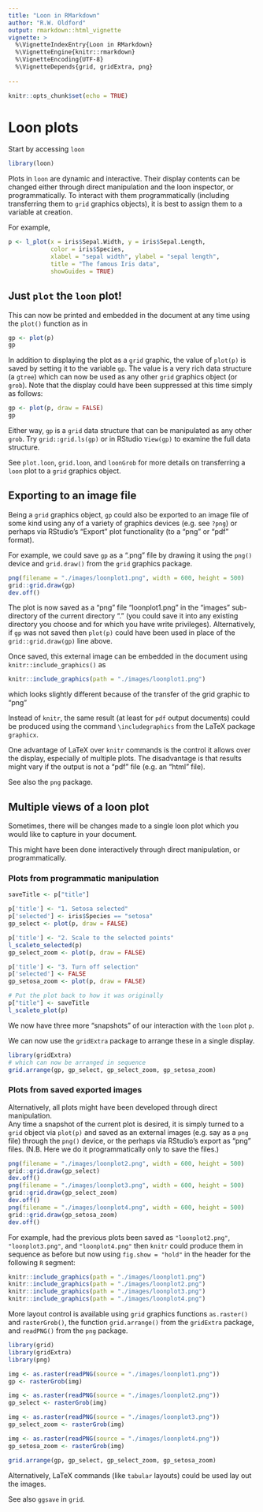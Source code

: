 ```yaml
---
title: "Loon in RMarkdown"
author: "R.W. Oldford"
output: rmarkdown::html_vignette
vignette: >
  %\VignetteIndexEntry{Loon in RMarkdown}
  %\VignetteEngine{knitr::rmarkdown}
  %\VignetteEncoding{UTF-8}
  %\VignetteDepends{grid, gridExtra, png}
  
---
```


```r
knitr::opts_chunk$set(echo = TRUE)
```

# Loon plots

Start by accessing `loon`

```r
library(loon)
```

Plots in `loon` are dynamic and interactive.  Their display contents can be changed either through direct manipulation and the loon inspector, or programmatically.  To interact with them programmatically (including transferring them to `grid` graphics objects), it is best to assign them to a variable at creation.

For example,

```r
p <- l_plot(x = iris$Sepal.Width, y = iris$Sepal.Length, 
            color = iris$Species, 
            xlabel = "sepal width", ylabel = "sepal length",
            title = "The famous Iris data", 
            showGuides = TRUE)
```


## Just `plot` the `loon` plot!

This can now be printed and embedded in the document at any time using the `plot()` function as in

```r
gp <- plot(p)
gp
```

In addition to displaying the plot as a `grid` graphic, the value of  `plot(p)` is saved by setting it to the variable `gp`.  The value is a very rich data structure (a `gtree`) which can now be used as any other `grid` graphics object (or `grob`).  Note that the display could have been suppressed at this time simply as follows:

```r
gp <- plot(p, draw = FALSE)
gp
```

Either way, `gp` is a `grid` data structure that can be manipulated as any other `grob`.  Try `grid::grid.ls(gp)` or in RStudio `View(gp)` to examine the full data structure.

See `plot.loon`, `grid.loon`, and `loonGrob` for more details on transferring a `loon` plot to a `grid` graphics object.

## Exporting to an image file

Being a `grid` graphics object, `gp` could also be exported to an image file of some kind using any of a variety of graphics devices (e.g. see `?png`) or perhaps via RStudio's "Export" plot functionality (to a "png" or "pdf" format).

For example, we could save `gp` as a ".png" file by drawing it using the `png()` device and `grid.draw()` from the `grid` graphics package.

```r
png(filename = "./images/loonplot1.png", width = 600, height = 500)
grid::grid.draw(gp)
dev.off()
```

The plot is now saved as a "png" file "loonplot1.png" in the "images" sub-directory of the current directory "." (you could save it into any existing directory you choose and for which you have write privileges). 
Alternatively, if `gp` was not saved then `plot(p)` could have been used in place of the `grid::grid.draw(gp)` line above.

Once saved, this external image can be embedded in the document using `knitr::include_graphics()` as

```r
knitr::include_graphics(path = "./images/loonplot1.png")
```

which looks slightly different because of the transfer of the grid graphic to "png"

Instead of `knitr`, the same result (at least for `pdf` output documents) could be produced using the command `\includegraphics` from the LaTeX package `graphicx`.
\begin{verbatim}
  \begin{center}
    \includegraphics[width = 0.6\textwidth]{./images/loonplot1.png}
  \end{center}
\end{verbatim}

  \begin{center}
    \includegraphics[width = 0.6\textwidth]{./images/loonplot1.png}
  \end{center}

One advantage of LaTeX over `knitr` commands is the control it allows over the display, especially of multiple plots.  The disadvantage is that results might vary if the output is not a "pdf" file (e.g. an "html" file).

See also the `png` package.


## Multiple views of a loon plot

Sometimes, there will be changes made to a single loon plot which you would like to capture in your document.

This might have been done interactively through direct manipulation, or programmatically.

### Plots from programmatic manipulation

```r
saveTitle <- p["title"]

p['title'] <- "1. Setosa selected"
p['selected'] <- iris$Species == "setosa"
gp_select <- plot(p, draw = FALSE)

p['title'] <- "2. Scale to the selected points"
l_scaleto_selected(p)
gp_select_zoom <- plot(p, draw = FALSE)

p['title'] <- "3. Turn off selection"
p['selected'] <- FALSE
gp_setosa_zoom <- plot(p, draw = FALSE)

# Put the plot back to how it was originally
p["title"] <- saveTitle 
l_scaleto_plot(p)
```

We now have three more "snapshots" of our interaction with the `loon` plot  `p`.

We can now use the `gridExtra` package to arrange these in a single display.

```r
library(gridExtra)
# which can now be arranged in sequence
grid.arrange(gp, gp_select, gp_select_zoom, gp_setosa_zoom)
```

### Plots from saved exported images

Alternatively, all plots might have been developed through direct manipulation.  
Any time a snapshot of the current plot is desired, it is simply turned to a `grid` object via `plot(p)` and saved as an external images (e.g. say as a `png` file) through the `png()` device, or the perhaps via RStudio's export as "png" files.  (N.B. Here we do it programmatically only to save the files.)

```r
png(filename = "./images/loonplot2.png", width = 600, height = 500)
grid::grid.draw(gp_select)
dev.off()
png(filename = "./images/loonplot3.png", width = 600, height = 500)
grid::grid.draw(gp_select_zoom)
dev.off()
png(filename = "./images/loonplot4.png", width = 600, height = 500)
grid::grid.draw(gp_setosa_zoom)
dev.off()
```


For example, had the previous plots been saved as `"loonplot2.png"`, `"loonplot3.png"`, and `"loonplot4.png"` then `knitr` could produce them in sequence as before but now using `fig.show = "hold"` in the header for the following `R` segment:

```r
knitr::include_graphics(path = "./images/loonplot1.png")
knitr::include_graphics(path = "./images/loonplot2.png")
knitr::include_graphics(path = "./images/loonplot3.png")
knitr::include_graphics(path = "./images/loonplot4.png")
```

More layout control is available using `grid` graphics functions `as.raster()` and `rasterGrob()`, the function `grid.arrange()` from the `gridExtra` package, and `readPNG()` from the `png` package.

```r
library(grid)
library(gridExtra)
library(png)

img <- as.raster(readPNG(source = "./images/loonplot1.png"))
gp <- rasterGrob(img)

img <- as.raster(readPNG(source = "./images/loonplot2.png"))
gp_select <- rasterGrob(img)

img <- as.raster(readPNG(source = "./images/loonplot3.png"))
gp_select_zoom <- rasterGrob(img)

img <- as.raster(readPNG(source = "./images/loonplot4.png"))
gp_setosa_zoom <- rasterGrob(img)

grid.arrange(gp, gp_select, gp_select_zoom, gp_setosa_zoom)
```

Alternatively,  LaTeX commands (like `tabular` layouts) could be used lay out the images.

See also `ggsave` in `grid`.
